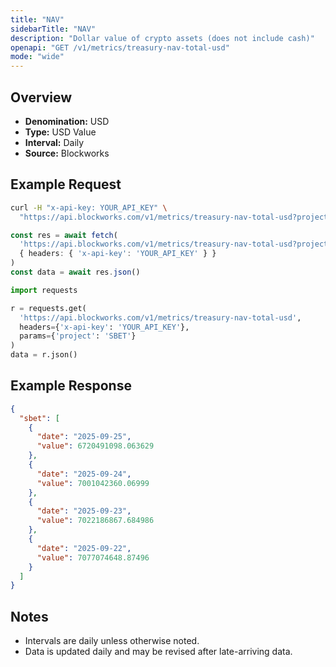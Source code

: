 ```yaml
---
title: "NAV"
sidebarTitle: "NAV"
description: "Dollar value of crypto assets (does not include cash)"
openapi: "GET /v1/metrics/treasury-nav-total-usd"
mode: "wide"
---
```


## Overview

- **Denomination:** USD
- **Type:** USD Value
- **Interval:** Daily
- **Source:** Blockworks

## Example Request

<CodeGroup>

```bash cURL
curl -H "x-api-key: YOUR_API_KEY" \
  "https://api.blockworks.com/v1/metrics/treasury-nav-total-usd?project=SBET"
```

```typescript TypeScript
const res = await fetch(
  'https://api.blockworks.com/v1/metrics/treasury-nav-total-usd?project=SBET',
  { headers: { 'x-api-key': 'YOUR_API_KEY' } }
)
const data = await res.json()
```

```python Python
import requests

r = requests.get(
  'https://api.blockworks.com/v1/metrics/treasury-nav-total-usd',
  headers={'x-api-key': 'YOUR_API_KEY'},
  params={'project': 'SBET'}
)
data = r.json()
```

</CodeGroup>

## Example Response

```json
{
  "sbet": [
    {
      "date": "2025-09-25",
      "value": 6720491098.063629
    },
    {
      "date": "2025-09-24",
      "value": 7001042360.06999
    },
    {
      "date": "2025-09-23",
      "value": 7022186867.684986
    },
    {
      "date": "2025-09-22",
      "value": 7077074648.87496
    }
  ]
}
```

## Notes
- Intervals are daily unless otherwise noted.
- Data is updated daily and may be revised after late-arriving data.